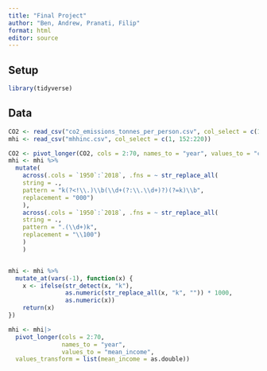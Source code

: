 ```yaml
---
title: "Final Project"
author: "Ben, Andrew, Pranati, Filip"
format: html
editor: source
---
```


## Setup
```r
library(tidyverse)
```

## Data
```r
CO2 <- read_csv("co2_emissions_tonnes_per_person.csv", col_select = c(1, 152:220))
mhi <- read_csv("mhhinc.csv", col_select = c(1, 152:220))

CO2 <- pivot_longer(CO2, cols = 2:70, names_to = "year", values_to = "co2")
mhi <- mhi %>% 
  mutate(
    across(.cols = `1950`:`2018`, .fns = ~ str_replace_all(
    string = .,
    pattern = "k(?<!\\.)\\b(\\d+(?:\\.\\d+)?)(?=k)\\b",
    replacement = "000")
    ),
    across(.cols = `1950`:`2018`, .fns = ~ str_replace_all(
    string = .,
    pattern = ".(\\d+)k",
    replacement = "\\100")
    )
    )


mhi <- mhi %>%
  mutate_at(vars(-1), function(x) {
    x <- ifelse(str_detect(x, "k"), 
                as.numeric(str_replace_all(x, "k", "")) * 1000, 
                as.numeric(x))
    return(x)
})

mhi <- mhi|>
  pivot_longer(cols = 2:70,
               names_to = "year",
               values_to = "mean_income",
  values_transform = list(mean_income = as.double))
```

